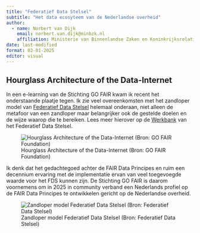 ```yaml
---
title: "Federatief Data Stelsel"
subtitle: "Het data ecosyteem van de Nederlandse overheid"
author:
  - name: Norbert van Dijk
    email: norbert.van.dijk@minbzk.nl
    affiliation: Ministerie van Binnenlandse Zaken en Koninkrijksrelaties
date: last-modified
format: 02-01-2025
editor: visual
---
```


## Hourglass Architecture of the Data-Internet

In een e-learning van de Stichting GO FAIR kwam ik recent het onderstaande plaatje tegen. Ik zie veel overeenkomsten met het zandloper model van [Federatief Data Stelsel](https://federatief.datastelsel.nl/kennisbank/basisconcept/) helemaal onderaan, niet alleen de metafoor van een zandloper maar belangrijker ook de gestelde doelen en de wijze waarop die te bereiken. Lees meer hierover op de [Werkbank](https://federatief.datastelsel.nl/kennisbank/) van het Federatief Data Stelsel.

![Hourglass Architecture of the Data-Internet (Bron: GO FAIR Foundation)](/docs/img/hourglass-architecture-of-the-data-internet.png)

Ik denk dat het gedachtegoed achter de FAIR Data Principes en ruim een decennium ervaring met de implementatie ervan van veel toegevoegde waarde voor het FDS kunnen zijn. De Stichting GO FAIR is daarom voornemens om in 2025 in community verband een Nederlands profiel op de FAIR Data Principes te ontwikkelen gericht op de Nederlandse overheid.

![Zandloper model Federatief Data Stelsel (Bron: Federatief Data Stelsel)](/docs/img/fds-zandloper-model.png)
